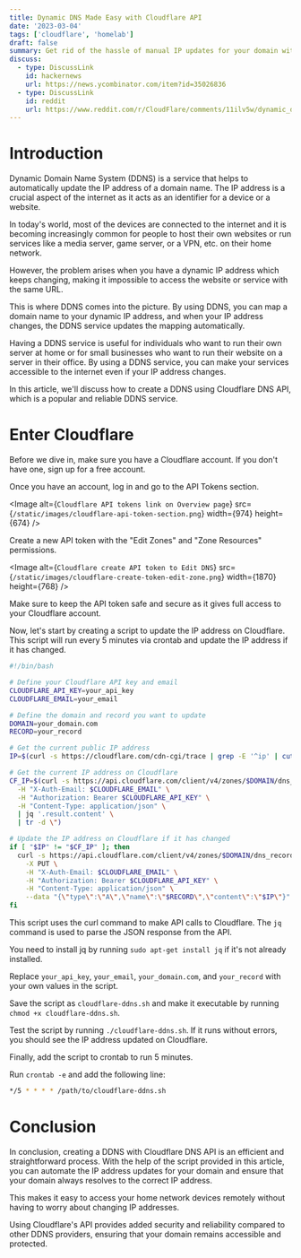 ```yaml
---
title: Dynamic DNS Made Easy with Cloudflare API
date: '2023-03-04'
tags: ['cloudflare', 'homelab']
draft: false
summary: Get rid of the hassle of manual IP updates for your domain with our step-by-step guide on how to create a DDNS using Cloudflare DNS API. Effortlessly keep your domain pointing to your dynamic IP address with just a few simple scripts.
discuss:
  - type: DiscussLink
    id: hackernews
    url: https://news.ycombinator.com/item?id=35026836
  - type: DiscussLink
    id: reddit
    url: https://www.reddit.com/r/CloudFlare/comments/11ilv5w/dynamic_dns_made_easy_with_cloudflare_api/
---
```


# Introduction

Dynamic Domain Name System (DDNS) is a service that helps to automatically update the IP address of a domain name. The IP address is a crucial aspect of the internet as it acts as an identifier for a device or a website.

In today's world, most of the devices are connected to the internet and it is becoming increasingly common for people to host their own websites or run services like a media server, game server, or a VPN, etc. on their home network.

However, the problem arises when you have a dynamic IP address which keeps changing, making it impossible to access the website or service with the same URL.

This is where DDNS comes into the picture. By using DDNS, you can map a domain name to your dynamic IP address, and when your IP address changes, the DDNS service updates the mapping automatically.

Having a DDNS service is useful for individuals who want to run their own server at home or for small businesses who want to run their website on a server in their office. By using a DDNS service, you can make your services accessible to the internet even if your IP address changes.

In this article, we'll discuss how to create a DDNS using Cloudflare DNS API, which is a popular and reliable DDNS service.

# Enter Cloudflare

Before we dive in, make sure you have a Cloudflare account. If you don't have one, sign up for a free account.

Once you have an account, log in and go to the API Tokens section.

<Image
  alt={`Cloudflare API tokens link on Overview page`}
  src={`/static/images/cloudflare-api-token-section.png`}
  width={974}
  height={674}
/>

Create a new API token with the "Edit Zones" and "Zone Resources" permissions.

<Image
  alt={`Cloudflare create API token to Edit DNS`}
  src={`/static/images/cloudflare-create-token-edit-zone.png`}
  width={1870}
  height={768}
/>

Make sure to keep the API token safe and secure as it gives full access to your Cloudflare account.

Now, let's start by creating a script to update the IP address on Cloudflare. This script will run every 5 minutes via crontab and update the IP address if it has changed.

```bash:cloudflare-ddns.sh
#!/bin/bash

# Define your Cloudflare API key and email
CLOUDFLARE_API_KEY=your_api_key
CLOUDFLARE_EMAIL=your_email

# Define the domain and record you want to update
DOMAIN=your_domain.com
RECORD=your_record

# Get the current public IP address
IP=$(curl -s https://cloudflare.com/cdn-cgi/trace | grep -E '^ip' | cut -d = -f 2)

# Get the current IP address on Cloudflare
CF_IP=$(curl -s https://api.cloudflare.com/client/v4/zones/$DOMAIN/dns_records/$RECORD \
  -H "X-Auth-Email: $CLOUDFLARE_EMAIL" \
  -H "Authorization: Bearer $CLOUDFLARE_API_KEY" \
  -H "Content-Type: application/json" \
  | jq '.result.content' \
  | tr -d \")

# Update the IP address on Cloudflare if it has changed
if [ "$IP" != "$CF_IP" ]; then
  curl -s https://api.cloudflare.com/client/v4/zones/$DOMAIN/dns_records/$RECORD \
    -X PUT \
    -H "X-Auth-Email: $CLOUDFLARE_EMAIL" \
    -H "Authorization: Bearer $CLOUDFLARE_API_KEY" \
    -H "Content-Type: application/json" \
    --data "{\"type\":\"A\",\"name\":\"$RECORD\",\"content\":\"$IP\"}"
fi
```

This script uses the curl command to make API calls to Cloudflare. The `jq` command is used to parse the JSON response from the API.

You need to install jq by running `sudo apt-get install jq` if it's not already installed.

Replace `your_api_key`, `your_email`, `your_domain.com`, and `your_record` with your own values in the script.

Save the script as `cloudflare-ddns.sh` and make it executable by running `chmod +x cloudflare-ddns.sh`.

Test the script by running `./cloudflare-ddns.sh`. If it runs without errors, you should see the IP address updated on Cloudflare.

Finally, add the script to crontab to run 5 minutes.

Run `crontab -e` and add the following line:

```bash
*/5 * * * * /path/to/cloudflare-ddns.sh
```

# Conclusion

In conclusion, creating a DDNS with Cloudflare DNS API is an efficient and straightforward process. With the help of the script provided in this article, you can automate the IP address updates for your domain and ensure that your domain always resolves to the correct IP address.

This makes it easy to access your home network devices remotely without having to worry about changing IP addresses.

Using Cloudflare's API provides added security and reliability compared to other DDNS providers, ensuring that your domain remains accessible and protected.

